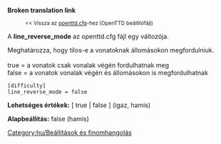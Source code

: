 '''Broken translation link'''
:<small><< Vissza az [[Main/hu/openttd.cfg|openttd.cfg]]-hez (OpenTTD beállítófájl)</small>


A '''line_reverse_mode''' az openttd.cfg fájl egy változója.

Meghatározza, hogy tilos-e a vonatoknak állomásokon megfordulniuk.<br><br>
true = a vonatok csak vonalak végén fordulhatnak meg<br>
false = a vonatok vonalak végén és állomásokon is megfordulhatnak<br>

<pre>
[difficulty]
line_reverse_mode = false
</pre>

'''Lehetséges értékek:''' [ true | false ] (igaz, hamis)

'''Alapbeállítás:''' false (hamis)


[[Category:hu/Beállítások és finomhangolás]]